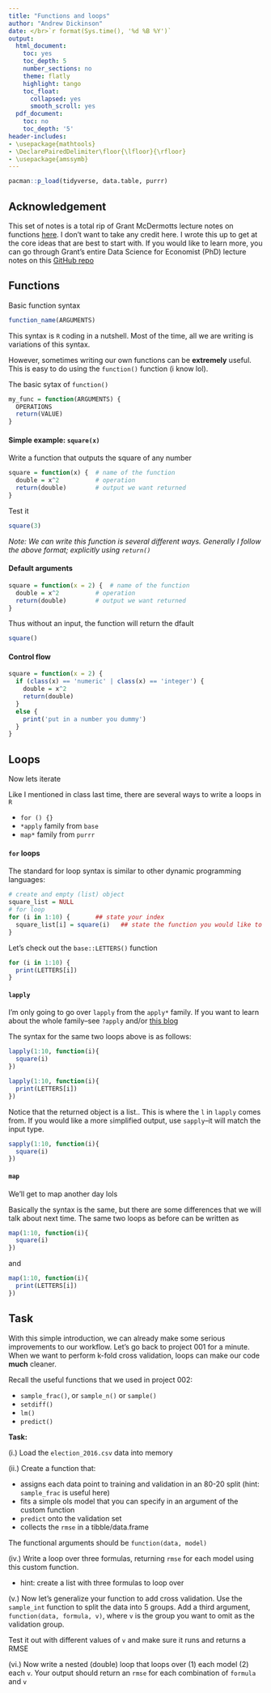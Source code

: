 ```yaml
---
title: "Functions and loops"
author: "Andrew Dickinson"
date: </br>`r format(Sys.time(), '%d %B %Y')`
output:
  html_document:
    toc: yes
    toc_depth: 5
    number_sections: no
    theme: flatly
    highlight: tango
    toc_float:
      collapsed: yes
      smooth_scroll: yes
  pdf_document:
    toc: no
    toc_depth: '5'
header-includes:
- \usepackage{mathtools}
- \DeclarePairedDelimiter\floor{\lfloor}{\rfloor}
- \usepackage{amssymb}
---
```


```r
pacman::p_load(tidyverse, data.table, purrr)
```


## Acknowledgement

This set of notes is a total rip of Grant McDermotts lecture notes on functions [here](https://raw.githack.com/uo-ec607/lectures/master/10-funcs-intro/10-funcs-intro.html#Basic_syntax). I don't want to take any credit here. I wrote this up to get at the core ideas that are best to start with. If you would like to learn more, you can go through Grant's entire Data Science for Economist (PhD) lecture notes on this [GitHub repo](https://github.com/uo-ec607/lectures)

## Functions

Basic function syntax

```r
function_name(ARGUMENTS)
```

This syntax is `R` coding in a nutshell. Most of the time, all we are writing is variations of this syntax.

However, sometimes writing our own functions can be __extremely__ useful. This is easy to do using the `function()` function (i know lol).

The basic sytax of `function()`

```r
my_func = function(ARGUMENTS) {
  OPERATIONS
  return(VALUE)
}
```

#### Simple example: `square(x)`

Write a function that outputs the square of any number

```r
square = function(x) {  # name of the function
  double = x^2          # operation
  return(double)        # output we want returned
}
```

Test it

```r
square(3)
```

_Note: We can write this function is several different ways. Generally I follow the above format; explicitly using `return()`_

#### Default arguments

```r
square = function(x = 2) {  # name of the function
  double = x^2          # operation
  return(double)        # output we want returned
}
```

Thus without an input, the function will return the dfault

```r
square()
```

#### Control flow

```r
square = function(x = 2) {
  if (class(x) == 'numeric' | class(x) == 'integer') {
    double = x^2
    return(double)
  }
  else {
    print('put in a number you dummy')
  }
}
```

## Loops

Now lets iterate

Like I mentioned in class last time, there are several ways to write a loops in `R`

- `for () {}`
- `*apply` family from `base`
- `map*` family from `purrr` 

#### `for` loops

The standard for loop syntax is similar to other dynamic programming languages:

```r
# create and empty (list) object
square_list = NULL
# for loop
for (i in 1:10) {       ## state your index
  square_list[i] = square(i)   ## state the function you would like to loop over
}
```

Let's check out the `base::LETTERS()` function

```r
for (i in 1:10) {
  print(LETTERS[i])
}
```

#### `lapply`

I'm only going to go over `lapply` from the `apply*` family. If you want to learn about the whole family--see `?apply` and/or [this blog](https://nsaunders.wordpress.com/2010/08/20/a-brief-introduction-to-apply-in-r/)

The syntax for the same two loops above is as follows:

```r
lapply(1:10, function(i){
  square(i)
})
```

```r
lapply(1:10, function(i){
  print(LETTERS[i])
})
```


Notice that the returned object is a list.. This is where the `l` in `lapply` comes from. If you would like a more `s`implified output, use `sapply`--it will match the input type.

```r
sapply(1:10, function(i){
  square(i)
})
```

#### `map`

We'll get to map another day lols

Basically the syntax is the same, but there are some differences that we will talk about next time. The same two loops as before can be written as

```r
map(1:10, function(i){
  square(i)
})
```

and

```r
map(1:10, function(i){
  print(LETTERS[i])
})
```


## Task

With this simple introduction, we can already make some serious improvements to our workflow. Let's go back to project 001 for a minute. When we want to perform k-fold cross validation, loops can make our code __much__ cleaner. 

Recall the useful functions that we used in project 002:

- `sample_frac()`, or `sample_n()` or `sample()`
- `setdiff()`
- `lm()`
- `predict()`

__Task:__

(i.) Load the `election_2016.csv` data into memory

(ii.) Create a function that:

- assigns each data point to training and validation in an 80-20 split (hint: `sample_frac` is useful here)
- fits a simple ols model that you can specify in an argument of the custom function
- `predict` onto the validation set
- collects the `rmse` in a tibble/data.frame

The functional arguments should be `function(data, model)`

(iv.) Write a loop over three formulas, returning `rmse` for each model using this custom function.

- hint: create a list with three formulas to loop over

(v.) Now let's generalize your function to add cross validation. Use the `sample_int` function to split the data into 5 groups. Add a third argument, `function(data, formula, v)`, where `v` is the group you want to omit as the validation group.

Test it out with different values of `v` and make sure it runs and returns a RMSE
 
(vi.) Now write a nested (double) loop that loops over (1) each model (2) each `v`. Your output should return an `rmse` for each combination of `formula` and `v`
